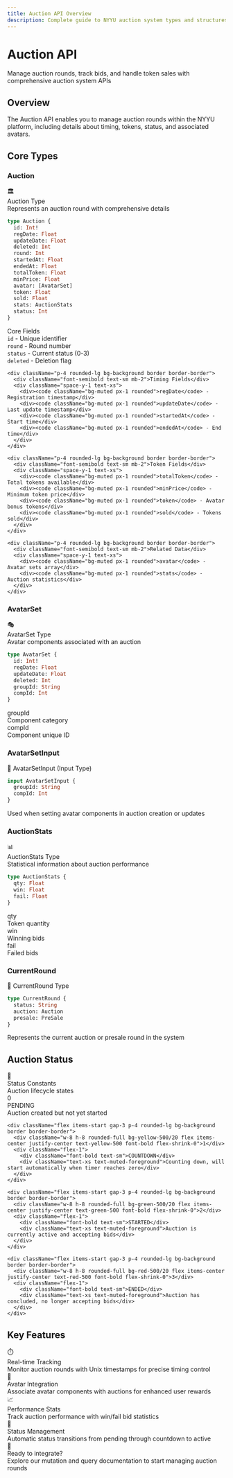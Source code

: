 ```yaml
---
title: Auction API Overview
description: Complete guide to NYYU auction system types and structures
---
```



<div className="relative overflow-hidden rounded-2xl bg-gradient-to-br from-purple-500/10 via-pink-500/5 to-background p-8 border border-purple-500/20 mb-8">
  <div className="relative z-10">
    <h1 className="text-4xl md:text-5xl font-bold mb-4">
      Auction API
    </h1>
    <p className="text-xl text-muted-foreground mb-6">
      Manage auction rounds, track bids, and handle token sales with comprehensive auction system APIs
    </p>
  </div>
  <div className="absolute top-0 right-0 w-64 h-64 bg-purple-500/5 rounded-full blur-3xl"></div>
  <div className="absolute bottom-0 left-0 w-64 h-64 bg-pink-500/5 rounded-full blur-3xl"></div>
</div>

## Overview

The Auction API enables you to manage auction rounds within the NYYU platform, including details about timing, tokens, status, and associated avatars.

## Core Types

### Auction

<div className="rounded-xl border border-purple-500/30 bg-gradient-to-br from-purple-500/10 to-purple-500/5 p-6 my-6">
  <div className="flex items-center gap-3 mb-4">
    <span className="text-2xl">🏛️</span>
    <div>
      <div className="font-bold text-lg">Auction Type</div>
      <div className="text-sm text-muted-foreground">Represents an auction round with comprehensive details</div>
    </div>
  </div>

  ```graphql
  type Auction {
    id: Int!
    regDate: Float
    updateDate: Float
    deleted: Int
    round: Int
    startedAt: Float
    endedAt: Float
    totalToken: Float
    minPrice: Float
    avatar: [AvatarSet]
    token: Float
    sold: Float
    stats: AuctionStats
    status: Int
  }
  ```

  <div className="mt-4 grid grid-cols-1 md:grid-cols-2 gap-3">
    <div className="p-4 rounded-lg bg-background border border-border">
      <div className="font-semibold text-sm mb-2">Core Fields</div>
      <div className="space-y-1 text-xs">
        <div><code className="bg-muted px-1 rounded">id</code> - Unique identifier</div>
        <div><code className="bg-muted px-1 rounded">round</code> - Round number</div>
        <div><code className="bg-muted px-1 rounded">status</code> - Current status (0-3)</div>
        <div><code className="bg-muted px-1 rounded">deleted</code> - Deletion flag</div>
      </div>
    </div>

    <div className="p-4 rounded-lg bg-background border border-border">
      <div className="font-semibold text-sm mb-2">Timing Fields</div>
      <div className="space-y-1 text-xs">
        <div><code className="bg-muted px-1 rounded">regDate</code> - Registration timestamp</div>
        <div><code className="bg-muted px-1 rounded">updateDate</code> - Last update timestamp</div>
        <div><code className="bg-muted px-1 rounded">startedAt</code> - Start time</div>
        <div><code className="bg-muted px-1 rounded">endedAt</code> - End time</div>
      </div>
    </div>

    <div className="p-4 rounded-lg bg-background border border-border">
      <div className="font-semibold text-sm mb-2">Token Fields</div>
      <div className="space-y-1 text-xs">
        <div><code className="bg-muted px-1 rounded">totalToken</code> - Total tokens available</div>
        <div><code className="bg-muted px-1 rounded">minPrice</code> - Minimum token price</div>
        <div><code className="bg-muted px-1 rounded">token</code> - Avatar bonus tokens</div>
        <div><code className="bg-muted px-1 rounded">sold</code> - Tokens sold</div>
      </div>
    </div>

    <div className="p-4 rounded-lg bg-background border border-border">
      <div className="font-semibold text-sm mb-2">Related Data</div>
      <div className="space-y-1 text-xs">
        <div><code className="bg-muted px-1 rounded">avatar</code> - Avatar sets array</div>
        <div><code className="bg-muted px-1 rounded">stats</code> - Auction statistics</div>
      </div>
    </div>
  </div>
</div>

### AvatarSet

<div className="rounded-xl border border-cyan-500/30 bg-gradient-to-br from-cyan-500/10 to-cyan-500/5 p-6 my-6">
  <div className="flex items-center gap-3 mb-4">
    <span className="text-2xl">🎭</span>
    <div>
      <div className="font-bold">AvatarSet Type</div>
      <div className="text-xs text-muted-foreground">Avatar components associated with an auction</div>
    </div>
  </div>

  ```graphql
  type AvatarSet {
    id: Int!
    regDate: Float
    updateDate: Float
    deleted: Int
    groupId: String
    compId: Int
  }
  ```

  <div className="mt-4 p-4 rounded-lg bg-background border border-border">
    <div className="grid grid-cols-2 gap-4 text-xs">
      <div>
        <div className="font-semibold mb-1">groupId</div>
        <div className="text-muted-foreground">Component category</div>
      </div>
      <div>
        <div className="font-semibold mb-1">compId</div>
        <div className="text-muted-foreground">Component unique ID</div>
      </div>
    </div>
  </div>
</div>

### AvatarSetInput

<div className="p-5 rounded-lg border border-border bg-muted/30 my-6">
  <div className="font-bold mb-3 flex items-center gap-2">
    <span className="text-lg">📝</span>
    <span>AvatarSetInput (Input Type)</span>
  </div>

  ```graphql
  input AvatarSetInput {
    groupId: String
    compId: Int
  }
  ```

  <div className="mt-3 text-sm text-muted-foreground">
    Used when setting avatar components in auction creation or updates
  </div>
</div>

### AuctionStats

<div className="rounded-xl border border-green-500/30 bg-gradient-to-br from-green-500/10 to-green-500/5 p-6 my-6">
  <div className="flex items-center gap-3 mb-4">
    <span className="text-2xl">📊</span>
    <div>
      <div className="font-bold">AuctionStats Type</div>
      <div className="text-xs text-muted-foreground">Statistical information about auction performance</div>
    </div>
  </div>

  ```graphql
  type AuctionStats {
    qty: Float
    win: Float
    fail: Float
  }
  ```

  <div className="mt-4 grid grid-cols-3 gap-3">
    <div className="p-3 rounded-lg bg-background border border-border text-center">
      <div className="font-semibold text-sm">qty</div>
      <div className="text-xs text-muted-foreground">Token quantity</div>
    </div>
    <div className="p-3 rounded-lg bg-background border border-border text-center">
      <div className="font-semibold text-sm">win</div>
      <div className="text-xs text-muted-foreground">Winning bids</div>
    </div>
    <div className="p-3 rounded-lg bg-background border border-border text-center">
      <div className="font-semibold text-sm">fail</div>
      <div className="text-xs text-muted-foreground">Failed bids</div>
    </div>
  </div>
</div>

### CurrentRound

<div className="p-5 rounded-lg border border-border bg-muted/30 my-6">
  <div className="font-bold mb-3 flex items-center gap-2">
    <span className="text-lg">🔄</span>
    <span>CurrentRound Type</span>
  </div>

  ```graphql
  type CurrentRound {
    status: String
    auction: Auction
    presale: PreSale
  }
  ```

  <div className="mt-3 text-sm">
    Represents the current auction or presale round in the system
  </div>
</div>

## Auction Status

<div className="rounded-xl border border-orange-500/30 bg-gradient-to-br from-orange-500/10 to-orange-500/5 p-6 my-6">
  <div className="flex items-center gap-3 mb-4">
    <span className="text-2xl">🚦</span>
    <div>
      <div className="font-bold text-lg">Status Constants</div>
      <div className="text-sm text-muted-foreground">Auction lifecycle states</div>
    </div>
  </div>

  <div className="space-y-3">
    <div className="flex items-start gap-3 p-4 rounded-lg bg-background border border-border">
      <div className="w-8 h-8 rounded-full bg-blue-500/20 flex items-center justify-center text-blue-500 font-bold flex-shrink-0">0</div>
      <div className="flex-1">
        <div className="font-bold text-sm">PENDING</div>
        <div className="text-xs text-muted-foreground">Auction created but not yet started</div>
      </div>
    </div>

    <div className="flex items-start gap-3 p-4 rounded-lg bg-background border border-border">
      <div className="w-8 h-8 rounded-full bg-yellow-500/20 flex items-center justify-center text-yellow-500 font-bold flex-shrink-0">1</div>
      <div className="flex-1">
        <div className="font-bold text-sm">COUNTDOWN</div>
        <div className="text-xs text-muted-foreground">Counting down, will start automatically when timer reaches zero</div>
      </div>
    </div>

    <div className="flex items-start gap-3 p-4 rounded-lg bg-background border border-border">
      <div className="w-8 h-8 rounded-full bg-green-500/20 flex items-center justify-center text-green-500 font-bold flex-shrink-0">2</div>
      <div className="flex-1">
        <div className="font-bold text-sm">STARTED</div>
        <div className="text-xs text-muted-foreground">Auction is currently active and accepting bids</div>
      </div>
    </div>

    <div className="flex items-start gap-3 p-4 rounded-lg bg-background border border-border">
      <div className="w-8 h-8 rounded-full bg-red-500/20 flex items-center justify-center text-red-500 font-bold flex-shrink-0">3</div>
      <div className="flex-1">
        <div className="font-bold text-sm">ENDED</div>
        <div className="text-xs text-muted-foreground">Auction has concluded, no longer accepting bids</div>
      </div>
    </div>
  </div>
</div>

## Key Features

<div className="grid grid-cols-1 md:grid-cols-2 gap-4 my-6">
  <div className="p-5 rounded-lg border border-border bg-muted/50">
    <div className="text-xl mb-2">⏱️</div>
    <div className="font-bold mb-2">Real-time Tracking</div>
    <div className="text-sm text-muted-foreground">
      Monitor auction rounds with Unix timestamps for precise timing control
    </div>
  </div>

  <div className="p-5 rounded-lg border border-border bg-muted/50">
    <div className="text-xl mb-2">🎨</div>
    <div className="font-bold mb-2">Avatar Integration</div>
    <div className="text-sm text-muted-foreground">
      Associate avatar components with auctions for enhanced user rewards
    </div>
  </div>

  <div className="p-5 rounded-lg border border-border bg-muted/50">
    <div className="text-xl mb-2">📈</div>
    <div className="font-bold mb-2">Performance Stats</div>
    <div className="text-sm text-muted-foreground">
      Track auction performance with win/fail bid statistics
    </div>
  </div>

  <div className="p-5 rounded-lg border border-border bg-muted/50">
    <div className="text-xl mb-2">🔄</div>
    <div className="font-bold mb-2">Status Management</div>
    <div className="text-sm text-muted-foreground">
      Automatic status transitions from pending through countdown to active
    </div>
  </div>
</div>

<div className="mt-8 p-6 rounded-xl border border-purple-500/30 bg-gradient-to-r from-purple-500/10 to-pink-500/10">
  <div className="flex items-center gap-3">
    <span className="text-2xl">🚀</span>
    <div>
      <div className="font-bold">Ready to integrate?</div>
      <div className="text-sm text-muted-foreground">Explore our mutation and query documentation to start managing auction rounds</div>
    </div>
  </div>
</div>
